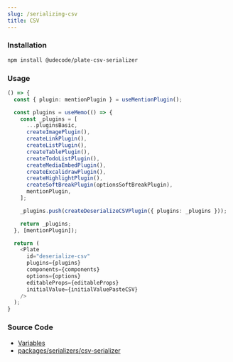 ```yaml
---
slug: /serializing-csv
title: CSV
---
```


### Installation

```bash npm2yarn
npm install @udecode/plate-csv-serializer
```

### Usage

```ts live
() => {
  const { plugin: mentionPlugin } = useMentionPlugin();

  const plugins = useMemo(() => {
    const _plugins = [
      ...pluginsBasic,
      createImagePlugin(),
      createLinkPlugin(),
      createListPlugin(),
      createTablePlugin(),
      createTodoListPlugin(),
      createMediaEmbedPlugin(),
      createExcalidrawPlugin(),
      createHighlightPlugin(),
      createSoftBreakPlugin(optionsSoftBreakPlugin),
      mentionPlugin,
    ];

    _plugins.push(createDeserializeCSVPlugin({ plugins: _plugins }));

    return _plugins;
  }, [mentionPlugin]);

  return (
    <Plate
      id="deserialize-csv"
      plugins={plugins}
      components={components}
      options={options}
      editableProps={editableProps}
      initialValue={initialValuePasteCSV}
    />
  );
}
```

### Source Code

- [Variables](https://github.com/udecode/plate/blob/main/docs/src/live/live.tsx)
- [packages/serializers/csv-serializer](https://github.com/udecode/plate/tree/main/packages/serializers/csv-serializer/src)
